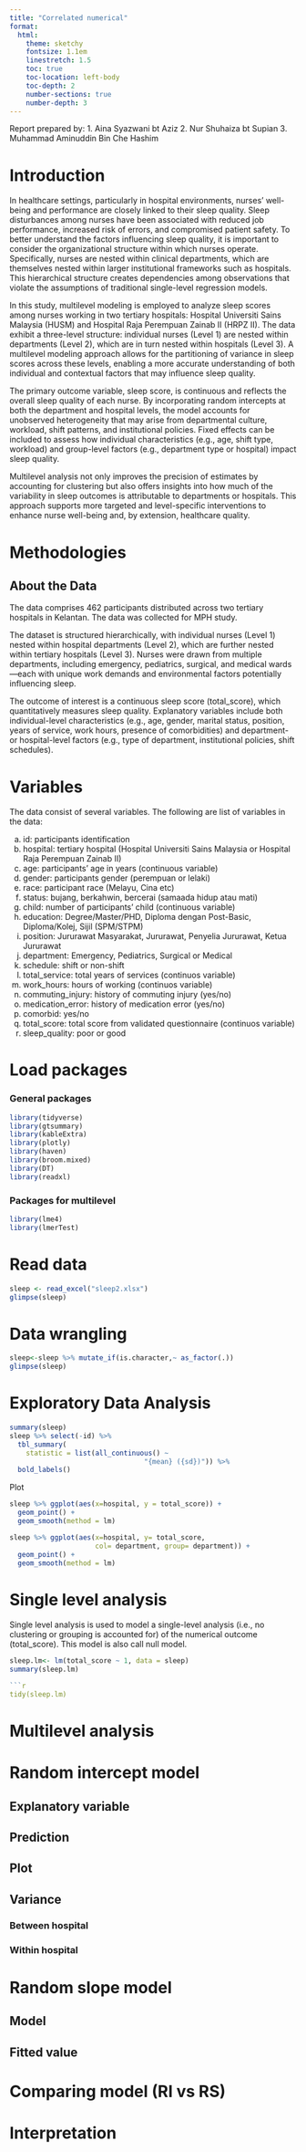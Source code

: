---
title: "Correlated numerical"
format:
  html:
    theme: sketchy
    fontsize: 1.1em
    linestretch: 1.5
    toc: true
    toc-location: left-body
    toc-depth: 2
    number-sections: true
    number-depth: 3
---

Report prepared by: 
1. Aina Syazwani bt Aziz 
2. Nur Shuhaiza bt Supian
3. Muhammad Aminuddin Bin Che Hashim

# Introduction

In healthcare settings, particularly in hospital environments, nurses' well-being and performance are closely linked to their sleep quality. Sleep disturbances among nurses have been associated with reduced job performance, increased risk of errors, and compromised patient safety. To better understand the factors influencing sleep quality, it is important to consider the organizational structure within which nurses operate. Specifically, nurses are nested within clinical departments, which are themselves nested within larger institutional frameworks such as hospitals. This hierarchical structure creates dependencies among observations that violate the assumptions of traditional single-level regression models.

In this study, multilevel modeling is employed to analyze sleep scores among nurses working in two tertiary hospitals: Hospital Universiti Sains Malaysia (HUSM) and Hospital Raja Perempuan Zainab II (HRPZ II). The data exhibit a three-level structure: individual nurses (Level 1) are nested within departments (Level 2), which are in turn nested within hospitals (Level 3). A multilevel modeling approach allows for the partitioning of variance in sleep scores across these levels, enabling a more accurate understanding of both individual and contextual factors that may influence sleep quality.

The primary outcome variable, sleep score, is continuous and reflects the overall sleep quality of each nurse. By incorporating random intercepts at both the department and hospital levels, the model accounts for unobserved heterogeneity that may arise from departmental culture, workload, shift patterns, and institutional policies. Fixed effects can be included to assess how individual characteristics (e.g., age, shift type, workload) and group-level factors (e.g., department type or hospital) impact sleep quality.

Multilevel analysis not only improves the precision of estimates by accounting for clustering but also offers insights into how much of the variability in sleep outcomes is attributable to departments or hospitals. This approach supports more targeted and level-specific interventions to enhance nurse well-being and, by extension, healthcare quality.

# Methodologies
## About the Data
The data comprises 462 participants distributed across two tertiary hospitals in Kelantan. The data was collected for MPH study.

The dataset is structured hierarchically, with individual nurses (Level 1) nested within hospital departments (Level 2), which are further nested within tertiary hospitals (Level 3). Nurses were drawn from multiple departments, including emergency, pediatrics, surgical, and medical wards—each with unique work demands and environmental factors potentially influencing sleep.

The outcome of interest is a continuous sleep score (total_score), which quantitatively measures sleep quality. Explanatory variables include both individual-level characteristics (e.g., age, gender, marital status, position, years of service, work hours, presence of comorbidities) and department- or hospital-level factors (e.g., type of department, institutional policies, shift schedules).

# Variables
The data consist of several variables. The following are list of variables in the data:

a) id: participants identification
b) hospital: tertiary hospital (Hospital Universiti Sains Malaysia or Hospital Raja Perempuan Zainab II)
c) age: participants' age in years (continuous variable)
d) gender: participants gender (perempuan or lelaki)
e) race: participant race (Melayu, Cina etc)
f) status: bujang, berkahwin, bercerai (samaada hidup atau mati)
g) child: number of participants' child (continuous variable)
h) education: Degree/Master/PHD, Diploma dengan Post-Basic, Diploma/Kolej, Sijil (SPM/STPM)
i) position: Jururawat Masyarakat, Jururawat, Penyelia Jururawat, Ketua Jururawat
j) department: Emergency, Pediatrics, Surgical or Medical
k) schedule: shift or non-shift
l) total_service: total years of services (continuos variable)
m) work_hours: hours of working (continuos variable)
n) commuting_injury: history of commuting injury (yes/no)
o) medication_error: history of medication error (yes/no)
p) comorbid: yes/no
q) total_score: total score from validated questionnaire (continuos variable)
r) sleep_quality: poor or good

# Load packages

### General packages
```{r}
library(tidyverse)
library(gtsummary)
library(kableExtra)
library(plotly)
library(haven)
library(broom.mixed)
library(DT)
library(readxl)
```

### Packages for multilevel
```{r}
library(lme4)
library(lmerTest)
```

# Read data
```{r}
sleep <- read_excel("sleep2.xlsx")
glimpse(sleep)
```

# Data wrangling
```{r}
sleep<-sleep %>% mutate_if(is.character,~ as_factor(.))
glimpse(sleep)
```
# Exploratory Data Analysis
```{r}
summary(sleep)
sleep %>% select(-id) %>% 
  tbl_summary(
    statistic = list(all_continuous() ~
                                 "{mean} ({sd})")) %>% 
  bold_labels()

```

Plot
```{r}
sleep %>% ggplot(aes(x=hospital, y = total_score)) +
  geom_point() +
  geom_smooth(method = lm)
```

```{r}
sleep %>% ggplot(aes(x=hospital, y= total_score,
                     col= department, group= department)) +
  geom_point() +
  geom_smooth(method = lm)
```

# Single level analysis

Single level analysis is used to model a single-level analysis (i.e., no clustering or grouping is accounted for) of the numerical outcome (total_score). This model is also call null model. 

```{r}
sleep.lm<- lm(total_score ~ 1, data = sleep)
summary(sleep.lm)

```{r}
tidy(sleep.lm)
```

# Multilevel analysis

# Random intercept model

## Explanatory variable

## Prediction

## Plot

## Variance

### Between hospital

### Within hospital

# Random slope model

## Model

## Fitted value

# Comparing model (RI vs RS)

# Interpretation
